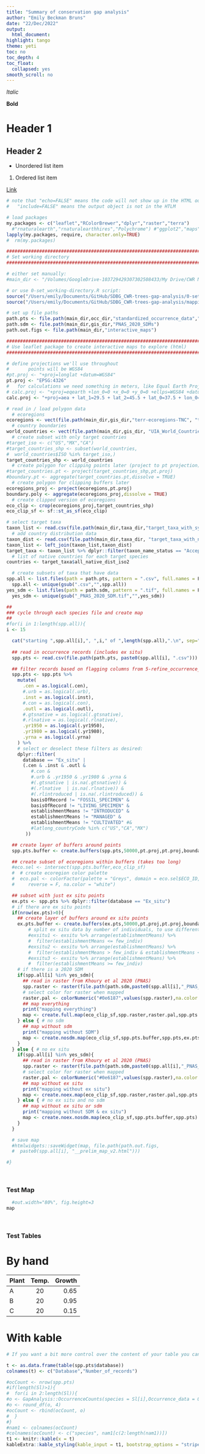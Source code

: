 ```yaml
---
title: "Summary of conservation gap analysis"
author: "Emily Beckman Bruns"
date: "22/Dec/2022"
output:
  html_document:
highlight: tango
theme: yeti
toc: no
toc_depth: 4
toc_float:
  collapsed: yes
smooth_scroll: no
---
```


<style type="text/css">
.main-container {
  max-width: 1800px !important;
  margin-left: 0;
  margin-right: auto;
}
</style>

*Italic*

**Bold**

# Header 1

## Header 2

* Unordered list item

1. Ordered list item

[Link](https://www.google.com)


```r
# note that "echo=FALSE" means the code will not show up in the HTML output
#   "include=FALSE" means the output object is not in the HTLM

# load packages
my.packages <- c("leaflet","RColorBrewer","dplyr","raster","terra")
  #"rnaturalearth","rnaturalearthhires","Polychrome") #"ggplot2","maps",
lapply(my.packages, require, character.only=TRUE)
#  rm(my.packages)

###############################################################################
# Set working directory
###############################################################################

# either set manually:
#main_dir <- "/Volumes/GoogleDrive-103729429307302508433/My Drive/CWR North America Gap Analysis/Gap-Analysis-Mapping"

# or use 0-set_working-directory.R script:
source("/Users/emily/Documents/GitHub/SDBG_CWR-trees-gap-analysis/0-set_working_directory.R")
source("/Users/emily/Documents/GitHub/SDBG_CWR-trees-gap-analysis/mapping_functions.R")

# set up file paths
path.pts <- file.path(main_dir,occ_dir,"standardized_occurrence_data","taxon_edited_points")
path.sdm <- file.path(main_dir,gis_dir,"PNAS_2020_SDMs")
path.out.figs <- file.path(main_dir,"interactive_maps")

###############################################################################
# Use leaflet package to create interactive maps to explore (html)
###############################################################################

# define projections we'll use throughout
#		points will be WGS84
#pt.proj <- "+proj=longlat +datum=WGS84"
pt.proj <- "EPSG:4326"
#   for calculations we need something in meters, like Equal Earth Projection
# calc.proj <- "+proj=eqearth +lon_0=0 +x_0=0 +y_0=0 +ellps=WGS84 +datum=WGS84 +units=m +no_defs"
calc.proj <- "+proj=aea + lat_1=29.5 + lat_2=45.5 + lat_0=37.5 + lon_0=-96 +x_0=0 +y_0=0 + ellps =GRS80 +datum=NAD83 + units=m +no_defs"

# read in / load polygon data
  # ecoregions
ecoregions <- vect(file.path(main_dir,gis_dir,"terr-ecoregions-TNC", "tnc_terr_ecoregions.shp"))
  # country boundaries
world_countries <- vect(file.path(main_dir,gis_dir, "UIA_World_Countries_Boundaries/World_Countries__Generalized_.shp"))
  # create subset with only target countries
#target_iso <- c("US","MX","CA")
#target_countries_shp <- subset(world_countries,
#  world_countries$ISO %in% target_iso,)
target_countries_shp <- world_countries
  # create polygon for clipping points later (project to pt projection)
#target_countries.pt <- project(target_countries_shp,pt.proj)
#boundary.pt <- aggregate(target_countries.pt,dissolve = TRUE)
  # create polygon for clipping buffers later
ecoregions_proj <- project(ecoregions,pt.proj)
boundary.poly <- aggregate(ecoregions_proj,dissolve = TRUE)
  # create clipped version of ecoregions
eco_clip <- crop(ecoregions_proj,target_countries_shp)
eco_clip_sf <- sf::st_as_sf(eco_clip)

# select target taxa
taxon_list <- read.csv(file.path(main_dir,taxa_dir,"target_taxa_with_synonyms.csv"), header = T, na.strings=c("","NA"), colClasses="character")
  # add country distribution data
taxon_dist <- read.csv(file.path(main_dir,taxa_dir, "target_taxa_with_native_dist.csv"), header = T, na.strings=c("","NA"), colClasses="character")
taxon_list <- left_join(taxon_list,taxon_dist)
target_taxa <- taxon_list %>% dplyr::filter(taxon_name_status == "Accepted")
  # list of native countries for each target species
countries <- target_taxa$all_native_dist_iso2

  # create subsets of taxa that have data
spp.all <- list.files(path = path.pts, pattern = ".csv", full.names = F)
  spp.all <- unique(gsub(".csv","",spp.all))
yes_sdm <- list.files(path = path.sdm, pattern = ".tif", full.names = F)
  yes_sdm <- unique(gsub("_PNAS_2020_SDM.tif","",yes_sdm))

##
### cycle through each species file and create map
##
#for(i in 1:length(spp.all)){
i <- 15

  cat("starting ",spp.all[i],", ",i," of ",length(spp.all),".\n", sep="")
  
  ## read in occurrence records (includes ex situ)
  spp.pts <- read.csv(file.path(path.pts, paste0(spp.all[i], ".csv")))

  ## filter records based on flagging columns from 5-refine_occurrence_data.R
  spp.pts <- spp.pts %>%
    mutate(
      .cen = as.logical(.cen),
      #.urb = as.logical(.urb),
      .inst = as.logical(.inst),
      #.con = as.logical(.con),
      .outl = as.logical(.outl),
      #.gtsnative = as.logical(.gtsnative),
      #.rlnative = as.logical(.rlnative),
      .yr1950 = as.logical(.yr1950),
      .yr1980 = as.logical(.yr1980),
      .yrna = as.logical(.yrna)
    ) %>%
    # select or deselect these filters as desired:
    dplyr::filter(
      database == "Ex_situ" |
      (.cen & .inst & .outl &
         #.con & 
         #.urb & .yr1950 & .yr1980 & .yrna &
         #(.gtsnative | is.na(.gtsnative)) &
         #(.rlnative  | is.na(.rlnative)) &
         #(.rlintroduced | is.na(.rlintroduced)) &
         basisOfRecord != "FOSSIL_SPECIMEN" & 
         basisOfRecord != "LIVING_SPECIMEN" &
         establishmentMeans != "INTRODUCED" & 
         establishmentMeans != "MANAGED" &
         establishmentMeans != "CULTIVATED" #&
         #latlong_countryCode %in% c("US","CA","MX")
       ))

  ## create layer of buffers around points
  spp.pts.buffer <- create.buffers(spp.pts,50000,pt.proj,pt.proj,boundary.poly)

  ## create subset of ecoregions within buffers (takes too long)
  #eco.sel <- intersect(spp.pts.buffer,eco_clip_sf)
  #  # create ecoregion color palette
  #  eco.pal <- colorFactor(palette = "Greys", domain = eco.sel$ECO_ID,
  #  	reverse = F, na.color = "white")

  ## subset with just ex situ points
  ex.pts <- spp.pts %>% dplyr::filter(database == "Ex_situ")
  # if there are ex situ points
  if(nrow(ex.pts)>0){
    ## create layer of buffers around ex situ points
    ex.pts.buffer <- create.buffers(ex.pts,50000,pt.proj,pt.proj,boundary.poly)
        # split ex situ data by number of individuals, to use different symbols
        #exsitu1 <- exsitu %>% arrange(establishmentMeans) %>%
        #  filter(establishmentMeans <= few_indiv)
        #exsitu2 <- exsitu %>% arrange(establishmentMeans) %>%
        #  filter(establishmentMeans > few_indiv & establishmentMeans < many_indiv)
        #exsitu3 <- exsitu %>% arrange(establishmentMeans) %>%
        #  filter(establishmentMeans >= few_indiv)
    # if there is a 2020 SDM
    if(spp.all[i] %in% yes_sdm){
      ## read in raster from Khoury et al 2020 (PNAS)
      spp.raster <- raster(file.path(path.sdm,paste0(spp.all[i],"_PNAS_2020_SDM.tif")))
      # select color for raster when mapped
      raster.pal <- colorNumeric("#0e6187",values(spp.raster),na.color = "transparent")
      ## map everything
      print("mapping everything")
      map <- create.full.map(eco_clip_sf,spp.raster,raster.pal,spp.pts.buffer,spp.pts,ex.pts.buffer,ex.pts)
    } else { # no sdm
      ## map without sdm
      print("mapping without SDM")
      map <- create.nosdm.map(eco_clip_sf,spp.pts.buffer,spp.pts,ex.pts.buffer,ex.pts)
    }
  } else { # no ex situ
    if(spp.all[i] %in% yes_sdm){
      ## read in raster from Khoury et al 2020 (PNAS)
      spp.raster <- raster(file.path(path.sdm,paste0(spp.all[i],"_PNAS_2020_SDM.tif")))
      # select color for raster when mapped
      raster.pal <- colorNumeric("#0e6187",values(spp.raster),na.color = "transparent")
      ## map without ex situ
      print("mapping without ex situ")
      map <- create.noex.map(eco_clip_sf,spp.raster,raster.pal,spp.pts.buffer,spp.pts)
    } else { # no ex situ and no sdm
      ## map without ex situ or sdm
      print("mapping without SDM & ex situ")
      map <- create.noex.nosdm.map(eco_clip_sf,spp.pts.buffer,spp.pts)
    }
  }

  # save map
  #htmlwidgets::saveWidget(map, file.path(path.out.figs,
  #  paste0(spp.all[i], "__prelim_map_v2.html")))

#}
```

<br>

### Test Map


```r
  #out.width="80%", fig.height=3
map
```

<br>

### Test Tables

# By hand

| Plant | Temp. | Growth |
|:------|:-----:|-------:|
| A     | 20    | 0.65   |
| B     | 20    | 0.95   |
| C     | 20    | 0.15   |

# With kable

```r

# If you want a bit more control over the content of your table you can use pander() in the pander package

t <- as.data.frame(table(spp.pts$database))
colnames(t) <- c("Database","Number_of_records")

#ocCount <- nrow(spp.pts)
#if(length(Sl)>1){
#  for(i in 2:length(Sl)){
#o <- GapAnalysis::OccurrenceCounts(species = Sl[i],Occurrence_data = Od)
#o <- round_df(o, 4)
#ocCount <- rbind(ocCount, o)
#  }
#}
#nam1 <- colnames(ocCount)
#colnames(ocCount) <- c("species", nam1[c(2:length(nam1))])
t1 <- knitr::kable(x = t)
kableExtra::kable_styling(kable_input = t1, bootstrap_options = "striped", full_width = F)
```


<br>
<br>
<br>
